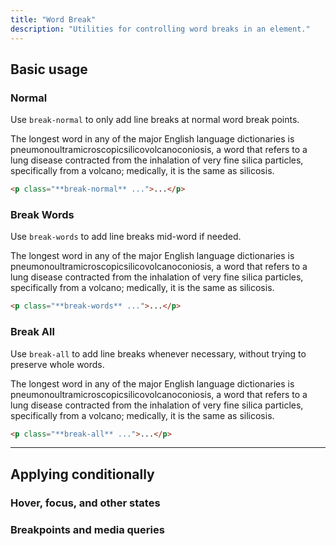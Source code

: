 ```yaml
---
title: "Word Break"
description: "Utilities for controlling word breaks in an element."
---
```




## Basic usage

### Normal

Use `break-normal` to only add line breaks at normal word break points.

<Example p="none">
  <div class="overflow-x-scroll sm:overflow-x-visible px-4">
    <div class="mx-auto max-w-sm bg-white shadow-xl p-8 text-gray-500 dark:bg-gray-800 dark:text-gray-400">
      <p class="break-normal">The longest word in any of the major English language dictionaries is
      <span class="text-gray-900 font-medium dark:text-gray-200">pneumonoultramicroscopicsilicovolcanoconiosis,</span>
      a word that refers to a lung disease contracted from the inhalation of very fine silica particles, specifically from a volcano; medically, it is the same as silicosis.</p>
    </div>
  </div>
</Example>

```html
<p class="**break-normal** ...">...</p>
```

### Break Words

Use `break-words` to add line breaks mid-word if needed.

<Example p="none">
  <div class="px-4">
    <div class="mx-auto max-w-sm bg-white shadow-xl p-8 text-gray-500 dark:bg-gray-800 dark:text-gray-400">
      <p class="break-words">The longest word in any of the major English language dictionaries is
      <span class="text-gray-900 font-medium dark:text-gray-200">pneumonoultramicroscopicsilicovolcanoconiosis,</span>
      a word that refers to a lung disease contracted from the inhalation of very fine silica particles, specifically from a volcano; medically, it is the same as silicosis.</p>
    </div>
  </div>
</Example>

```html
<p class="**break-words** ...">...</p>
```

### Break All

Use `break-all` to add line breaks whenever necessary, without trying to preserve whole words.

<Example p="none">
  <div class="px-4">
    <div class="mx-auto max-w-sm bg-white shadow-xl p-8 text-gray-500 dark:bg-gray-800 dark:text-gray-400">
      <p class="break-all">The longest word in any of the major English language dictionaries is
      <span class="text-gray-900 font-medium dark:text-gray-200">pneumonoultramicroscopicsilicovolcanoconiosis,</span>
      a word that refers to a lung disease contracted from the inhalation of very fine silica particles, specifically from a volcano; medically, it is the same as silicosis.</p>
    </div>
  </div>
</Example>

```html
<p class="**break-all** ...">...</p>
```

---

## <Heading ignore>Applying conditionally</Heading>

### <Heading ignore>Hover, focus, and other states</Heading>

<HoverFocusAndOtherStates defaultClass="break-normal" featuredClass="break-all" element="p" />

### <Heading ignore>Breakpoints and media queries</Heading>

<BreakpointsAndMediaQueries defaultClass="break-normal" featuredClass="break-all" element="p" />
